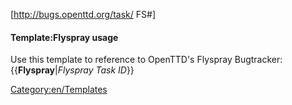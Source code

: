 <includeonly>[http://bugs.openttd.org/task/{{{1}}} FS#{{{1}}}]</includeonly><noinclude>
{{en/Flyspray|1}}
====Template:Flyspray usage====
Use this template to reference to OpenTTD's Flyspray Bugtracker:
<nowiki>{{</nowiki>'''Flyspray'''|''Flyspray Task ID''<nowiki>}}</nowiki>
[[Category:en/Templates]]
</noinclude>